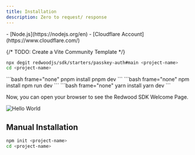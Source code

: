 ```yaml
---
title: Installation
description: Zero to request/ response
---
```



<Aside type="note" title="Prerequisites">
- [Node.js](https://nodejs.org/en)
- [Cloudflare Account](https://www.cloudflare.com/)
</Aside>

{/* TODO: Create a Vite Community Template */}
```bash frame="none"
npx degit redwoodjs/sdk/starters/passkey-auth#main <project-name>
cd <project-name>
```

<Tabs>
  <TabItem label="pnpm">
    ```bash frame="none"
    pnpm install
    pnpm dev
    ```
  </TabItem>
  <TabItem label="npm">
    ```bash frame="none"
    npm install
    npm run dev
    ```
  </TabItem>
  <TabItem label="yarn">
    ```bash frame="none"
    yarn install
    yarn dev
    ```
  </TabItem>
</Tabs>

Now, you can open your browser to see the Redwood SDK Welcome Page.

![Hello World](./images/hello-world.png)

## Manual Installation

```bash frame="none"
npm init <project-name>
cd <project-name>
```
